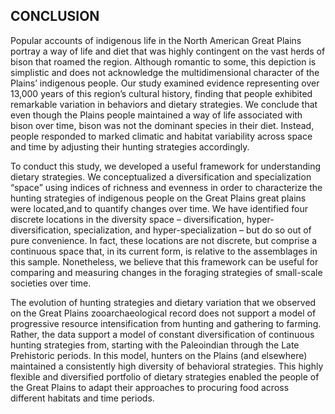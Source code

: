 ## \hfil CONCLUSION\hfil

Popular accounts of indigenous life in the North American Great Plains portray a way of life and diet that was highly contingent on the vast herds of bison that roamed the region. Although romantic to some, this depiction is simplistic and does not acknowledge the multidimensional character of the Plains’ indigenous people. Our study examined evidence representing over 13,000 years of this region’s cultural history, finding that people exhibited remarkable variation in behaviors and dietary strategies. We conclude that even though the Plains people maintained a way of life associated with bison over time, bison was not the dominant species in their diet. Instead, people responded to marked climatic and habitat variability across space and time by adjusting their hunting strategies accordingly.  

To conduct this study, we developed a useful framework for understanding dietary strategies. We conceptualized a diversification and specialization “space” using indices of richness and evenness in order to characterize the hunting strategies of indigenous people on the Great Plains great plains were located,and to quantify changes over time. We have identified four discrete locations in the diversity space – diversification, hyper-diversification, specialization, and hyper-specialization – but do so out of pure convenience. In fact, these locations are not discrete, but comprise a continuous space that, in its current form, is relative to the assemblages in this sample. Nonetheless, we believe that this framework can be useful for comparing and measuring changes in the foraging strategies of small-scale societies over time.

The evolution of hunting strategies and dietary variation that we observed on the Great Plains zooarchaeological record does not support a model of progressive resource intensification from hunting and gathering to farming. Rather, the data support a model of constant diversification of continuous hunting strategies from, starting with the Paleoindian through the Late Prehistoric periods. In this model, hunters on the Plains (and elsewhere) maintained a consistently high diversity of behavioral strategies. This highly flexible and diversified portfolio of dietary strategies enabled the people of the Great Plains to adapt their approaches to procuring food across different habitats and time periods.
